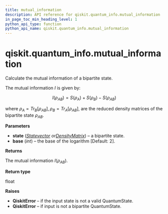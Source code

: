 ```yaml
---
title: mutual_information
description: API reference for qiskit.quantum_info.mutual_information
in_page_toc_min_heading_level: 1
python_api_type: function
python_api_name: qiskit.quantum_info.mutual_information
---
```


<span id="qiskit-quantum-info-mutual-information" />

# qiskit.quantum\_info.mutual\_information

<Function id="qiskit.quantum_info.mutual_information" isDedicatedPage={true} github="https://github.com/qiskit/qiskit/tree/stable/0.19/qiskit/quantum_info/states/measures.py" signature="mutual_information(state, base=2)">
  Calculate the mutual information of a bipartite state.

  The mutual information $I$ is given by:

$$
I(\rho_{AB}) = S(\rho_A) + S(\rho_B) - S(\rho_{AB})
$$

  where $\rho_A=Tr_B[\rho_{AB}], \rho_B=Tr_A[\rho_{AB}]$, are the reduced density matrices of the bipartite state $\rho_{AB}$.

  **Parameters**

  *   **state** ([*Statevector*](qiskit.quantum_info.Statevector "qiskit.quantum_info.Statevector")  *or*[*DensityMatrix*](qiskit.quantum_info.DensityMatrix "qiskit.quantum_info.DensityMatrix")) – a bipartite state.
  *   **base** (*int*) – the base of the logarithm \[Default: 2].

  **Returns**

  The mutual information $I(\rho_{AB})$.

  **Return type**

  float

  **Raises**

  *   **QiskitError** – if the input state is not a valid QuantumState.
  *   **QiskitError** – if input is not a bipartite QuantumState.
</Function>


